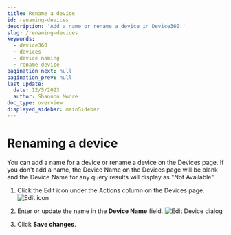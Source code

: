 ```yaml
---
title: Rename a device
id: renaming-devices
description: 'Add a name or rename a device in Device360.'
slug: /renaming-devices
keywords:
  - device360
  - devices
  - device naming
  - rename device
pagination_next: null
pagination_prev: null
last_update:
  date: 12/5/2023
  author: Shannon Moore
doc_type: overview
displayed_sidebar: mainSidebar
---
```

# Renaming a device

You can add a name for a device or rename a device on the Devices page. If you don't add a name, the Device Name on the Devices page will be blank and the Device Name for any query results will display as "Not Available". 

1. Click the Edit icon under the Actions column on the Devices page. 
   ![Edit icon]("../images/devices/edit-icon.png")

2. Enter or update the name in the **Device Name** field. 
    ![Edit Device dialog]("../images/devices/edit-device.png")

3. Click **Save changes**. 
